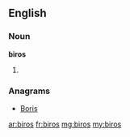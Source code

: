 ==English==

===Noun===
'''biros'''

# {{plural of|biro}}

===Anagrams===
* [[Boris#English|Boris]]

[[ar:biros]]
[[fr:biros]]
[[mg:biros]]
[[my:biros]]